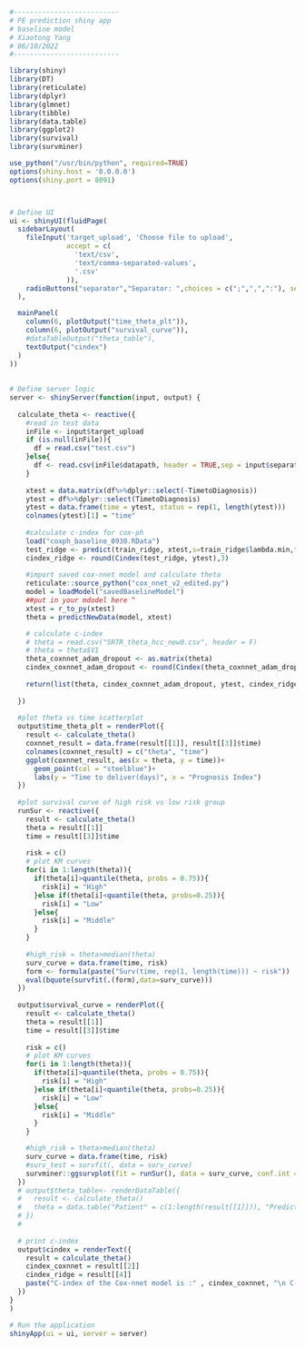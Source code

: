 ```r
#--------------------------
# PE prediction shiny app 
# baseline model
# Xiaotong Yang
# 06/10/2022
#--------------------------

library(shiny)
library(DT)
library(reticulate)
library(dplyr)
library(glmnet)
library(tibble)
library(data.table)
library(ggplot2)
library(survival)
library(survminer)

use_python("/usr/bin/python", required=TRUE)
options(shiny.host = '0.0.0.0')
options(shiny.port = 8091)



# Define UI
ui <- shinyUI(fluidPage(
  sidebarLayout(
    fileInput('target_upload', 'Choose file to upload',
              accept = c(
                'text/csv',
                'text/comma-separated-values',
                '.csv'
              )),
    radioButtons("separator","Separator: ",choices = c(";",",",":"), selected=",",inline=TRUE)
  ),

  mainPanel(
    column(6, plotOutput("time_theta_plt")),
    column(6, plotOutput("survival_curve")),
    #dataTableOutput("theta_table"),
    textOutput("cindex")
  )
))  
  
  
# Define server logic
server <- shinyServer(function(input, output) {
  
  calculate_theta <- reactive({
    #read in test data
    inFile <- input$target_upload
    if (is.null(inFile)){
      df = read.csv("test.csv")
    }else{
      df <- read.csv(inFile$datapath, header = TRUE,sep = input$separator, row.names = NULL)
    }
      
    xtest = data.matrix(df%>%dplyr::select(-TimetoDiagnosis))
    ytest = df%>%dplyr::select(TimetoDiagnosis)
    ytest = data.frame(time = ytest, status = rep(1, length(ytest)))
    colnames(ytest)[1] = "time"
    
    #calculate c-index for cox-ph
    load("coxph_baseline_0930.RData")
    test_ridge <- predict(train_ridge, xtest,s=train_ridge$lambda.min,type='link')
    cindex_ridge <- round(Cindex(test_ridge, ytest),3)
    
    #import saved cox-nnet model and calculate theta
    reticulate::source_python("cox_nnet_v2_edited.py")
    model = loadModel("savedBaselineModel")
    ##put in your mdodel here ^
    xtest = r_to_py(xtest)
    theta = predictNewData(model, xtest)

    # calculate c-index
    # theta = read.csv("SRTR_theta_hcc_new0.csv", header = F)
    # theta = theta$V1
    theta_coxnnet_adam_dropout <- as.matrix(theta)
    cindex_coxnnet_adam_dropout <- round(Cindex(theta_coxnnet_adam_dropout, ytest),3)
    
    return(list(theta, cindex_coxnnet_adam_dropout, ytest, cindex_ridge))
    
  })
  
  #plot theta vs time scatterplot
  output$time_theta_plt = renderPlot({
    result <- calculate_theta()
    coxnnet_result = data.frame(result[[1]], result[[3]]$time)
    colnames(coxnnet_result) = c("theta", "time")
    ggplot(coxnnet_result, aes(x = theta, y = time))+
      geom_point(col = "steelblue")+
      labs(y = "Time to deliver(days)", x = "Prognosis Index")
  })
  
  #plot survival curve of high risk vs low risk group
  runSur <- reactive({
    result <- calculate_theta()
    theta = result[[1]]
    time = result[[3]]$time
    
    risk = c()
    # plot KM curves
    for(i in 1:length(theta)){
      if(theta[i]>quantile(theta, probs = 0.75)){
        risk[i] = "High"
      }else if(theta[i]<quantile(theta, probs=0.25)){
        risk[i] = "Low"
      }else{
        risk[i] = "Middle"
      }
    }
    
    #high_risk = theta>median(theta)
    surv_curve = data.frame(time, risk)
    form <- formula(paste("Surv(time, rep(1, length(time))) ~ risk"))
    eval(bquote(survfit(.(form),data=surv_curve)))
  })
  
  output$survival_curve = renderPlot({
    result <- calculate_theta()
    theta = result[[1]]
    time = result[[3]]$time
    
    risk = c()
    # plot KM curves
    for(i in 1:length(theta)){
      if(theta[i]>quantile(theta, probs = 0.75)){
        risk[i] = "High"
      }else if(theta[i]<quantile(theta, probs=0.25)){
        risk[i] = "Low"
      }else{
        risk[i] = "Middle"
      }
    }

    #high_risk = theta>median(theta)
    surv_curve = data.frame(time, risk)
    #surv_test = survfit(, data = surv_curve)
    survminer::ggsurvplot(fit = runSur(), data = surv_curve, conf.int = T)+labs(x = "Time to deliver(days)")
  })
  # output$theta_table<- renderDataTable({
  #   result <- calculate_theta()
  #   theta = data.table("Patient" = c(1:length(result[[1]])), "Predicted Risk Rank" = rank(desc(result[[1]])), "True Risk Rank" = rank(result[[3]][,1])) 
  # })
  # 
  
  # print c-index
  output$cindex = renderText({
    result = calculate_theta()
    cindex_coxnnet = result[[2]]
    cindex_ridge = result[[4]]
    paste("C-index of the Cox-nnet model is :" , cindex_coxnnet, "\n C-index of the Cox-ph model is :", cindex_ridge)
  })
}
)

# Run the application 
shinyApp(ui = ui, server = server)
```